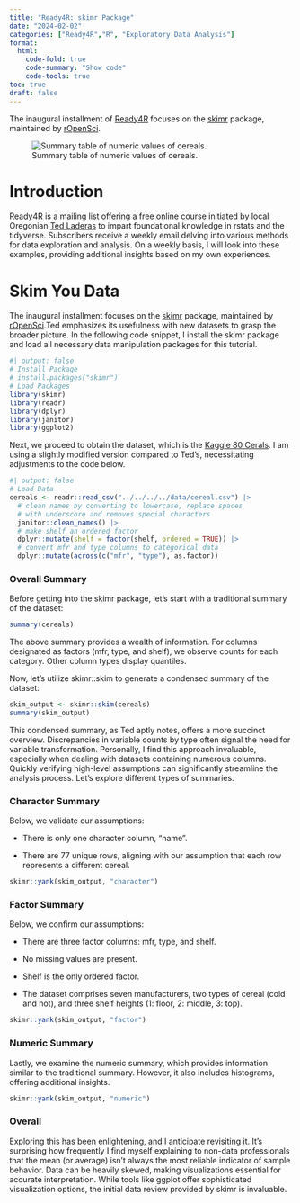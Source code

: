 ```yaml
---
title: "Ready4R: skimr Package"
date: "2024-02-02"
categories: ["Ready4R","R", "Exploratory Data Analysis"]
format: 
  html:
    code-fold: true
    code-summary: "Show code"
    code-tools: true
toc: true
draft: false
---
```


The inaugural installment of [Ready4R](https://buttondown.email/ready4r) focuses on the [skimr](https://cran.r-project.org/web/packages/skimr/skimr.pdf) package, maintained by [rOpenSci](https://docs.ropensci.org/skimr/articles/skimr.html?utm_source=ready4r&utm_medium=email&utm_campaign=ready-for-r-2024-02-05-skim-your-data).

![Summary table of numeric values of cereals.](img.png)

# Introduction

[Ready4R](https://buttondown.email/ready4r) is a mailing list offering a free online course initiated by local Oregonian [Ted Laderas](https://laderast.github.io/) to impart foundational knowledge in rstats and the tidyverse. Subscribers receive a weekly email delving into various methods for data exploration and analysis. On a weekly basis, I will look into these examples, providing additional insights based on my own experiences.

# Skim You Data

The inaugural installment focuses on the [skimr](https://cran.r-project.org/web/packages/skimr/skimr.pdf) package, maintained by [rOpenSci](https://docs.ropensci.org/skimr/articles/skimr.html?utm_source=ready4r&utm_medium=email&utm_campaign=ready-for-r-2024-02-05-skim-your-data).Ted emphasizes its usefulness with new datasets to grasp the broader picture. In the following code snippet, I install the skimr package and load all necessary data manipulation packages for this tutorial.

```r
#| output: false
# Install Package
# install.packages("skimr")
# Load Packages
library(skimr)
library(readr)
library(dplyr)
library(janitor)
library(ggplot2)
```

Next, we proceed to obtain the dataset, which is the [Kaggle 80 Cerals](https://www.kaggle.com/datasets/crawford/80-cereals). I am using a slightly modified version compared to Ted's, necessitating adjustments to the code below.

```r
#| output: false
# Load Data
cereals <- readr::read_csv("../../../../data/cereal.csv") |>
  # clean names by converting to lowercase, replace spaces 
  # with underscore and removes special characters
  janitor::clean_names() |>
  # make shelf an ordered factor
  dplyr::mutate(shelf = factor(shelf, ordered = TRUE)) |>
  # convert mfr and type columns to categorical data
  dplyr::mutate(across(c("mfr", "type"), as.factor))
```

### Overall Summary

Before getting into the skimr package, let's start with a traditional summary of the dataset:

```r
summary(cereals)
```

The above summary provides a wealth of information. For columns designated as factors (mfr, type, and shelf), we observe counts for each category. Other column types display quantiles.

Now, let's utilize skimr::skim to generate a condensed summary of the dataset:

```r
skim_output <- skimr::skim(cereals)
summary(skim_output)
```

This condensed summary, as Ted aptly notes, offers a more succinct overview. Discrepancies in variable counts by type often signal the need for variable transformation. Personally, I find this approach invaluable, especially when dealing with datasets containing numerous columns. Quickly verifying high-level assumptions can significantly streamline the analysis process. Let's explore different types of summaries.

### Character Summary

Below, we validate our assumptions:

-   There is only one character column, "name".

-   There are 77 unique rows, aligning with our assumption that each row represents a different cereal.

```r
skimr::yank(skim_output, "character")
```

### Factor Summary

Below, we confirm our assumptions:

-   There are three factor columns: mfr, type, and shelf.

-   No missing values are present.

-   Shelf is the only ordered factor.

-   The dataset comprises seven manufacturers, two types of cereal (cold and hot), and three shelf heights (1: floor, 2: middle, 3: top).

```r
skimr::yank(skim_output, "factor")
```

### Numeric Summary

Lastly, we examine the numeric summary, which provides information similar to the traditional summary. However, it also includes histograms, offering additional insights.

```r
skimr::yank(skim_output, "numeric")
```

### Overall

Exploring this has been enlightening, and I anticipate revisiting it. It's surprising how frequently I find myself explaining to non-data professionals that the mean (or average) isn't always the most reliable indicator of sample behavior. Data can be heavily skewed, making visualizations essential for accurate interpretation. While tools like ggplot offer sophisticated visualization options, the initial data review provided by skimr is invaluable.
